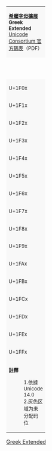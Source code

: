 {| border="1" cellspacing="0" cellpadding="5" class="wikitable nounderlines" style="border-collapse:collapse;background:#FFFFFF;font-size:large;text-align:center"
| colspan="17" style="background:#F8F8F8;font-size:small" | '''[[希臘字母擴展]]'''<br />'''Greek Extended'''{{ref label|U1F00_as_of_Unicode_version|1}}{{ref label|U1F00_grey|2}}<br />[http://www.unicode.org/charts/PDF/U1F00.pdf Unicode Consortium 官方碼表]（PDF）
|- style="background:#F8F8F8;font-size:small"
| style="width:45pt" | &nbsp; || style="width:20pt"  | 0 || style="width:20pt"  | 1 || style="width:20pt"  | 2 || style="width:20pt"  | 3 || style="width:20pt"  | 4 || style="width:20pt"  | 5 || style="width:20pt"  | 6 || style="width:20pt"  | 7 || style="width:20pt"  | 8 || style="width:20pt"  | 9 || style="width:20pt"  | A || style="width:20pt"  | B || style="width:20pt"  | C || style="width:20pt"  | D || style="width:20pt"  | E || style="width:20pt"  | F
|-
| style="background:#F8F8F8;font-size:small" | U+1F0x
| title="U+1F00: GREEK SMALL LETTER ALPHA WITH PSILI" | &#x1F00;
| title="U+1F01: GREEK SMALL LETTER ALPHA WITH DASIA" | &#x1F01;
| title="U+1F02: GREEK SMALL LETTER ALPHA WITH PSILI AND VARIA" | &#x1F02;
| title="U+1F03: GREEK SMALL LETTER ALPHA WITH DASIA AND VARIA" | &#x1F03;
| title="U+1F04: GREEK SMALL LETTER ALPHA WITH PSILI AND OXIA" | &#x1F04;
| title="U+1F05: GREEK SMALL LETTER ALPHA WITH DASIA AND OXIA" | &#x1F05;
| title="U+1F06: GREEK SMALL LETTER ALPHA WITH PSILI AND PERISPOMENI" | &#x1F06;
| title="U+1F07: GREEK SMALL LETTER ALPHA WITH DASIA AND PERISPOMENI" | &#x1F07;
| title="U+1F08: GREEK CAPITAL LETTER ALPHA WITH PSILI" | &#x1F08;
| title="U+1F09: GREEK CAPITAL LETTER ALPHA WITH DASIA" | &#x1F09;
| title="U+1F0A: GREEK CAPITAL LETTER ALPHA WITH PSILI AND VARIA" | &#x1F0A;
| title="U+1F0B: GREEK CAPITAL LETTER ALPHA WITH DASIA AND VARIA" | &#x1F0B;
| title="U+1F0C: GREEK CAPITAL LETTER ALPHA WITH PSILI AND OXIA" | &#x1F0C;
| title="U+1F0D: GREEK CAPITAL LETTER ALPHA WITH DASIA AND OXIA" | &#x1F0D;
| title="U+1F0E: GREEK CAPITAL LETTER ALPHA WITH PSILI AND PERISPOMENI" | &#x1F0E;
| title="U+1F0F: GREEK CAPITAL LETTER ALPHA WITH DASIA AND PERISPOMENI" | &#x1F0F;
|-
| style="background:#F8F8F8;font-size:small" | U+1F1x
| title="U+1F10: GREEK SMALL LETTER EPSILON WITH PSILI" | &#x1F10;
| title="U+1F11: GREEK SMALL LETTER EPSILON WITH DASIA" | &#x1F11;
| title="U+1F12: GREEK SMALL LETTER EPSILON WITH PSILI AND VARIA" | &#x1F12;
| title="U+1F13: GREEK SMALL LETTER EPSILON WITH DASIA AND VARIA" | &#x1F13;
| title="U+1F14: GREEK SMALL LETTER EPSILON WITH PSILI AND OXIA" | &#x1F14;
| title="U+1F15: GREEK SMALL LETTER EPSILON WITH DASIA AND OXIA" | &#x1F15;
| title="Reserved" style="background-color:#CCCCCC;" |  
| title="Reserved" style="background-color:#CCCCCC;" |  
| title="U+1F18: GREEK CAPITAL LETTER EPSILON WITH PSILI" | &#x1F18;
| title="U+1F19: GREEK CAPITAL LETTER EPSILON WITH DASIA" | &#x1F19;
| title="U+1F1A: GREEK CAPITAL LETTER EPSILON WITH PSILI AND VARIA" | &#x1F1A;
| title="U+1F1B: GREEK CAPITAL LETTER EPSILON WITH DASIA AND VARIA" | &#x1F1B;
| title="U+1F1C: GREEK CAPITAL LETTER EPSILON WITH PSILI AND OXIA" | &#x1F1C;
| title="U+1F1D: GREEK CAPITAL LETTER EPSILON WITH DASIA AND OXIA" | &#x1F1D;
| title="Reserved" style="background-color:#CCCCCC;" |  
| title="Reserved" style="background-color:#CCCCCC;" |  
|-
| style="background:#F8F8F8;font-size:small" | U+1F2x
| title="U+1F20: GREEK SMALL LETTER ETA WITH PSILI" | &#x1F20;
| title="U+1F21: GREEK SMALL LETTER ETA WITH DASIA" | &#x1F21;
| title="U+1F22: GREEK SMALL LETTER ETA WITH PSILI AND VARIA" | &#x1F22;
| title="U+1F23: GREEK SMALL LETTER ETA WITH DASIA AND VARIA" | &#x1F23;
| title="U+1F24: GREEK SMALL LETTER ETA WITH PSILI AND OXIA" | &#x1F24;
| title="U+1F25: GREEK SMALL LETTER ETA WITH DASIA AND OXIA" | &#x1F25;
| title="U+1F26: GREEK SMALL LETTER ETA WITH PSILI AND PERISPOMENI" | &#x1F26;
| title="U+1F27: GREEK SMALL LETTER ETA WITH DASIA AND PERISPOMENI" | &#x1F27;
| title="U+1F28: GREEK CAPITAL LETTER ETA WITH PSILI" | &#x1F28;
| title="U+1F29: GREEK CAPITAL LETTER ETA WITH DASIA" | &#x1F29;
| title="U+1F2A: GREEK CAPITAL LETTER ETA WITH PSILI AND VARIA" | &#x1F2A;
| title="U+1F2B: GREEK CAPITAL LETTER ETA WITH DASIA AND VARIA" | &#x1F2B;
| title="U+1F2C: GREEK CAPITAL LETTER ETA WITH PSILI AND OXIA" | &#x1F2C;
| title="U+1F2D: GREEK CAPITAL LETTER ETA WITH DASIA AND OXIA" | &#x1F2D;
| title="U+1F2E: GREEK CAPITAL LETTER ETA WITH PSILI AND PERISPOMENI" | &#x1F2E;
| title="U+1F2F: GREEK CAPITAL LETTER ETA WITH DASIA AND PERISPOMENI" | &#x1F2F;
|-
| style="background:#F8F8F8;font-size:small" | U+1F3x
| title="U+1F30: GREEK SMALL LETTER IOTA WITH PSILI" | &#x1F30;
| title="U+1F31: GREEK SMALL LETTER IOTA WITH DASIA" | &#x1F31;
| title="U+1F32: GREEK SMALL LETTER IOTA WITH PSILI AND VARIA" | &#x1F32;
| title="U+1F33: GREEK SMALL LETTER IOTA WITH DASIA AND VARIA" | &#x1F33;
| title="U+1F34: GREEK SMALL LETTER IOTA WITH PSILI AND OXIA" | &#x1F34;
| title="U+1F35: GREEK SMALL LETTER IOTA WITH DASIA AND OXIA" | &#x1F35;
| title="U+1F36: GREEK SMALL LETTER IOTA WITH PSILI AND PERISPOMENI" | &#x1F36;
| title="U+1F37: GREEK SMALL LETTER IOTA WITH DASIA AND PERISPOMENI" | &#x1F37;
| title="U+1F38: GREEK CAPITAL LETTER IOTA WITH PSILI" | &#x1F38;
| title="U+1F39: GREEK CAPITAL LETTER IOTA WITH DASIA" | &#x1F39;
| title="U+1F3A: GREEK CAPITAL LETTER IOTA WITH PSILI AND VARIA" | &#x1F3A;
| title="U+1F3B: GREEK CAPITAL LETTER IOTA WITH DASIA AND VARIA" | &#x1F3B;
| title="U+1F3C: GREEK CAPITAL LETTER IOTA WITH PSILI AND OXIA" | &#x1F3C;
| title="U+1F3D: GREEK CAPITAL LETTER IOTA WITH DASIA AND OXIA" | &#x1F3D;
| title="U+1F3E: GREEK CAPITAL LETTER IOTA WITH PSILI AND PERISPOMENI" | &#x1F3E;
| title="U+1F3F: GREEK CAPITAL LETTER IOTA WITH DASIA AND PERISPOMENI" | &#x1F3F;
|-
| style="background:#F8F8F8;font-size:small" | U+1F4x
| title="U+1F40: GREEK SMALL LETTER OMICRON WITH PSILI" | &#x1F40;
| title="U+1F41: GREEK SMALL LETTER OMICRON WITH DASIA" | &#x1F41;
| title="U+1F42: GREEK SMALL LETTER OMICRON WITH PSILI AND VARIA" | &#x1F42;
| title="U+1F43: GREEK SMALL LETTER OMICRON WITH DASIA AND VARIA" | &#x1F43;
| title="U+1F44: GREEK SMALL LETTER OMICRON WITH PSILI AND OXIA" | &#x1F44;
| title="U+1F45: GREEK SMALL LETTER OMICRON WITH DASIA AND OXIA" | &#x1F45;
| title="Reserved" style="background-color:#CCCCCC;" |  
| title="Reserved" style="background-color:#CCCCCC;" |  
| title="U+1F48: GREEK CAPITAL LETTER OMICRON WITH PSILI" | &#x1F48;
| title="U+1F49: GREEK CAPITAL LETTER OMICRON WITH DASIA" | &#x1F49;
| title="U+1F4A: GREEK CAPITAL LETTER OMICRON WITH PSILI AND VARIA" | &#x1F4A;
| title="U+1F4B: GREEK CAPITAL LETTER OMICRON WITH DASIA AND VARIA" | &#x1F4B;
| title="U+1F4C: GREEK CAPITAL LETTER OMICRON WITH PSILI AND OXIA" | &#x1F4C;
| title="U+1F4D: GREEK CAPITAL LETTER OMICRON WITH DASIA AND OXIA" | &#x1F4D;
| title="Reserved" style="background-color:#CCCCCC;" |  
| title="Reserved" style="background-color:#CCCCCC;" |  
|-
| style="background:#F8F8F8;font-size:small" | U+1F5x
| title="U+1F50: GREEK SMALL LETTER UPSILON WITH PSILI" | &#x1F50;
| title="U+1F51: GREEK SMALL LETTER UPSILON WITH DASIA" | &#x1F51;
| title="U+1F52: GREEK SMALL LETTER UPSILON WITH PSILI AND VARIA" | &#x1F52;
| title="U+1F53: GREEK SMALL LETTER UPSILON WITH DASIA AND VARIA" | &#x1F53;
| title="U+1F54: GREEK SMALL LETTER UPSILON WITH PSILI AND OXIA" | &#x1F54;
| title="U+1F55: GREEK SMALL LETTER UPSILON WITH DASIA AND OXIA" | &#x1F55;
| title="U+1F56: GREEK SMALL LETTER UPSILON WITH PSILI AND PERISPOMENI" | &#x1F56;
| title="U+1F57: GREEK SMALL LETTER UPSILON WITH DASIA AND PERISPOMENI" | &#x1F57;
| title="Reserved" style="background-color:#CCCCCC;" |  
| title="U+1F59: GREEK CAPITAL LETTER UPSILON WITH DASIA" | &#x1F59;
| title="Reserved" style="background-color:#CCCCCC;" |  
| title="U+1F5B: GREEK CAPITAL LETTER UPSILON WITH DASIA AND VARIA" | &#x1F5B;
| title="Reserved" style="background-color:#CCCCCC;" |  
| title="U+1F5D: GREEK CAPITAL LETTER UPSILON WITH DASIA AND OXIA" | &#x1F5D;
| title="Reserved" style="background-color:#CCCCCC;" |  
| title="U+1F5F: GREEK CAPITAL LETTER UPSILON WITH DASIA AND PERISPOMENI" | &#x1F5F;
|-
| style="background:#F8F8F8;font-size:small" | U+1F6x
| title="U+1F60: GREEK SMALL LETTER OMEGA WITH PSILI" | &#x1F60;
| title="U+1F61: GREEK SMALL LETTER OMEGA WITH DASIA" | &#x1F61;
| title="U+1F62: GREEK SMALL LETTER OMEGA WITH PSILI AND VARIA" | &#x1F62;
| title="U+1F63: GREEK SMALL LETTER OMEGA WITH DASIA AND VARIA" | &#x1F63;
| title="U+1F64: GREEK SMALL LETTER OMEGA WITH PSILI AND OXIA" | &#x1F64;
| title="U+1F65: GREEK SMALL LETTER OMEGA WITH DASIA AND OXIA" | &#x1F65;
| title="U+1F66: GREEK SMALL LETTER OMEGA WITH PSILI AND PERISPOMENI" | &#x1F66;
| title="U+1F67: GREEK SMALL LETTER OMEGA WITH DASIA AND PERISPOMENI" | &#x1F67;
| title="U+1F68: GREEK CAPITAL LETTER OMEGA WITH PSILI" | &#x1F68;
| title="U+1F69: GREEK CAPITAL LETTER OMEGA WITH DASIA" | &#x1F69;
| title="U+1F6A: GREEK CAPITAL LETTER OMEGA WITH PSILI AND VARIA" | &#x1F6A;
| title="U+1F6B: GREEK CAPITAL LETTER OMEGA WITH DASIA AND VARIA" | &#x1F6B;
| title="U+1F6C: GREEK CAPITAL LETTER OMEGA WITH PSILI AND OXIA" | &#x1F6C;
| title="U+1F6D: GREEK CAPITAL LETTER OMEGA WITH DASIA AND OXIA" | &#x1F6D;
| title="U+1F6E: GREEK CAPITAL LETTER OMEGA WITH PSILI AND PERISPOMENI" | &#x1F6E;
| title="U+1F6F: GREEK CAPITAL LETTER OMEGA WITH DASIA AND PERISPOMENI" | &#x1F6F;
|-
| style="background:#F8F8F8;font-size:small" | U+1F7x
| title="U+1F70: GREEK SMALL LETTER ALPHA WITH VARIA" | &#x1F70;
| title="U+1F71: GREEK SMALL LETTER ALPHA WITH OXIA" | &#x1F71;
| title="U+1F72: GREEK SMALL LETTER EPSILON WITH VARIA" | &#x1F72;
| title="U+1F73: GREEK SMALL LETTER EPSILON WITH OXIA" | &#x1F73;
| title="U+1F74: GREEK SMALL LETTER ETA WITH VARIA" | &#x1F74;
| title="U+1F75: GREEK SMALL LETTER ETA WITH OXIA" | &#x1F75;
| title="U+1F76: GREEK SMALL LETTER IOTA WITH VARIA" | &#x1F76;
| title="U+1F77: GREEK SMALL LETTER IOTA WITH OXIA" | &#x1F77;
| title="U+1F78: GREEK SMALL LETTER OMICRON WITH VARIA" | &#x1F78;
| title="U+1F79: GREEK SMALL LETTER OMICRON WITH OXIA" | &#x1F79;
| title="U+1F7A: GREEK SMALL LETTER UPSILON WITH VARIA" | &#x1F7A;
| title="U+1F7B: GREEK SMALL LETTER UPSILON WITH OXIA" | &#x1F7B;
| title="U+1F7C: GREEK SMALL LETTER OMEGA WITH VARIA" | &#x1F7C;
| title="U+1F7D: GREEK SMALL LETTER OMEGA WITH OXIA" | &#x1F7D;
| title="Reserved" style="background-color:#CCCCCC;" |  
| title="Reserved" style="background-color:#CCCCCC;" |  
|-
| style="background:#F8F8F8;font-size:small" | U+1F8x
| title="U+1F80: GREEK SMALL LETTER ALPHA WITH PSILI AND YPOGEGRAMMENI" | &#x1F80;
| title="U+1F81: GREEK SMALL LETTER ALPHA WITH DASIA AND YPOGEGRAMMENI" | &#x1F81;
| title="U+1F82: GREEK SMALL LETTER ALPHA WITH PSILI AND VARIA AND YPOGEGRAMMENI" | &#x1F82;
| title="U+1F83: GREEK SMALL LETTER ALPHA WITH DASIA AND VARIA AND YPOGEGRAMMENI" | &#x1F83;
| title="U+1F84: GREEK SMALL LETTER ALPHA WITH PSILI AND OXIA AND YPOGEGRAMMENI" | &#x1F84;
| title="U+1F85: GREEK SMALL LETTER ALPHA WITH DASIA AND OXIA AND YPOGEGRAMMENI" | &#x1F85;
| title="U+1F86: GREEK SMALL LETTER ALPHA WITH PSILI AND PERISPOMENI AND YPOGEGRAMMENI" | &#x1F86;
| title="U+1F87: GREEK SMALL LETTER ALPHA WITH DASIA AND PERISPOMENI AND YPOGEGRAMMENI" | &#x1F87;
| title="U+1F88: GREEK CAPITAL LETTER ALPHA WITH PSILI AND PROSGEGRAMMENI" | &#x1F88;
| title="U+1F89: GREEK CAPITAL LETTER ALPHA WITH DASIA AND PROSGEGRAMMENI" | &#x1F89;
| title="U+1F8A: GREEK CAPITAL LETTER ALPHA WITH PSILI AND VARIA AND PROSGEGRAMMENI" | &#x1F8A;
| title="U+1F8B: GREEK CAPITAL LETTER ALPHA WITH DASIA AND VARIA AND PROSGEGRAMMENI" | &#x1F8B;
| title="U+1F8C: GREEK CAPITAL LETTER ALPHA WITH PSILI AND OXIA AND PROSGEGRAMMENI" | &#x1F8C;
| title="U+1F8D: GREEK CAPITAL LETTER ALPHA WITH DASIA AND OXIA AND PROSGEGRAMMENI" | &#x1F8D;
| title="U+1F8E: GREEK CAPITAL LETTER ALPHA WITH PSILI AND PERISPOMENI AND PROSGEGRAMMENI" | &#x1F8E;
| title="U+1F8F: GREEK CAPITAL LETTER ALPHA WITH DASIA AND PERISPOMENI AND PROSGEGRAMMENI" | &#x1F8F;
|-
| style="background:#F8F8F8;font-size:small" | U+1F9x
| title="U+1F90: GREEK SMALL LETTER ETA WITH PSILI AND YPOGEGRAMMENI" | &#x1F90;
| title="U+1F91: GREEK SMALL LETTER ETA WITH DASIA AND YPOGEGRAMMENI" | &#x1F91;
| title="U+1F92: GREEK SMALL LETTER ETA WITH PSILI AND VARIA AND YPOGEGRAMMENI" | &#x1F92;
| title="U+1F93: GREEK SMALL LETTER ETA WITH DASIA AND VARIA AND YPOGEGRAMMENI" | &#x1F93;
| title="U+1F94: GREEK SMALL LETTER ETA WITH PSILI AND OXIA AND YPOGEGRAMMENI" | &#x1F94;
| title="U+1F95: GREEK SMALL LETTER ETA WITH DASIA AND OXIA AND YPOGEGRAMMENI" | &#x1F95;
| title="U+1F96: GREEK SMALL LETTER ETA WITH PSILI AND PERISPOMENI AND YPOGEGRAMMENI" | &#x1F96;
| title="U+1F97: GREEK SMALL LETTER ETA WITH DASIA AND PERISPOMENI AND YPOGEGRAMMENI" | &#x1F97;
| title="U+1F98: GREEK CAPITAL LETTER ETA WITH PSILI AND PROSGEGRAMMENI" | &#x1F98;
| title="U+1F99: GREEK CAPITAL LETTER ETA WITH DASIA AND PROSGEGRAMMENI" | &#x1F99;
| title="U+1F9A: GREEK CAPITAL LETTER ETA WITH PSILI AND VARIA AND PROSGEGRAMMENI" | &#x1F9A;
| title="U+1F9B: GREEK CAPITAL LETTER ETA WITH DASIA AND VARIA AND PROSGEGRAMMENI" | &#x1F9B;
| title="U+1F9C: GREEK CAPITAL LETTER ETA WITH PSILI AND OXIA AND PROSGEGRAMMENI" | &#x1F9C;
| title="U+1F9D: GREEK CAPITAL LETTER ETA WITH DASIA AND OXIA AND PROSGEGRAMMENI" | &#x1F9D;
| title="U+1F9E: GREEK CAPITAL LETTER ETA WITH PSILI AND PERISPOMENI AND PROSGEGRAMMENI" | &#x1F9E;
| title="U+1F9F: GREEK CAPITAL LETTER ETA WITH DASIA AND PERISPOMENI AND PROSGEGRAMMENI" | &#x1F9F;
|-
| style="background:#F8F8F8;font-size:small" | U+1FAx
| title="U+1FA0: GREEK SMALL LETTER OMEGA WITH PSILI AND YPOGEGRAMMENI" | &#x1FA0;
| title="U+1FA1: GREEK SMALL LETTER OMEGA WITH DASIA AND YPOGEGRAMMENI" | &#x1FA1;
| title="U+1FA2: GREEK SMALL LETTER OMEGA WITH PSILI AND VARIA AND YPOGEGRAMMENI" | &#x1FA2;
| title="U+1FA3: GREEK SMALL LETTER OMEGA WITH DASIA AND VARIA AND YPOGEGRAMMENI" | &#x1FA3;
| title="U+1FA4: GREEK SMALL LETTER OMEGA WITH PSILI AND OXIA AND YPOGEGRAMMENI" | &#x1FA4;
| title="U+1FA5: GREEK SMALL LETTER OMEGA WITH DASIA AND OXIA AND YPOGEGRAMMENI" | &#x1FA5;
| title="U+1FA6: GREEK SMALL LETTER OMEGA WITH PSILI AND PERISPOMENI AND YPOGEGRAMMENI" | &#x1FA6;
| title="U+1FA7: GREEK SMALL LETTER OMEGA WITH DASIA AND PERISPOMENI AND YPOGEGRAMMENI" | &#x1FA7;
| title="U+1FA8: GREEK CAPITAL LETTER OMEGA WITH PSILI AND PROSGEGRAMMENI" | &#x1FA8;
| title="U+1FA9: GREEK CAPITAL LETTER OMEGA WITH DASIA AND PROSGEGRAMMENI" | &#x1FA9;
| title="U+1FAA: GREEK CAPITAL LETTER OMEGA WITH PSILI AND VARIA AND PROSGEGRAMMENI" | &#x1FAA;
| title="U+1FAB: GREEK CAPITAL LETTER OMEGA WITH DASIA AND VARIA AND PROSGEGRAMMENI" | &#x1FAB;
| title="U+1FAC: GREEK CAPITAL LETTER OMEGA WITH PSILI AND OXIA AND PROSGEGRAMMENI" | &#x1FAC;
| title="U+1FAD: GREEK CAPITAL LETTER OMEGA WITH DASIA AND OXIA AND PROSGEGRAMMENI" | &#x1FAD;
| title="U+1FAE: GREEK CAPITAL LETTER OMEGA WITH PSILI AND PERISPOMENI AND PROSGEGRAMMENI" | &#x1FAE;
| title="U+1FAF: GREEK CAPITAL LETTER OMEGA WITH DASIA AND PERISPOMENI AND PROSGEGRAMMENI" | &#x1FAF;
|-
| style="background:#F8F8F8;font-size:small" | U+1FBx
| title="U+1FB0: GREEK SMALL LETTER ALPHA WITH VRACHY" | &#x1FB0;
| title="U+1FB1: GREEK SMALL LETTER ALPHA WITH MACRON" | &#x1FB1;
| title="U+1FB2: GREEK SMALL LETTER ALPHA WITH VARIA AND YPOGEGRAMMENI" | &#x1FB2;
| title="U+1FB3: GREEK SMALL LETTER ALPHA WITH YPOGEGRAMMENI" | &#x1FB3;
| title="U+1FB4: GREEK SMALL LETTER ALPHA WITH OXIA AND YPOGEGRAMMENI" | &#x1FB4;
| title="Reserved" style="background-color:#CCCCCC;" |  
| title="U+1FB6: GREEK SMALL LETTER ALPHA WITH PERISPOMENI" | &#x1FB6;
| title="U+1FB7: GREEK SMALL LETTER ALPHA WITH PERISPOMENI AND YPOGEGRAMMENI" | &#x1FB7;
| title="U+1FB8: GREEK CAPITAL LETTER ALPHA WITH VRACHY" | &#x1FB8;
| title="U+1FB9: GREEK CAPITAL LETTER ALPHA WITH MACRON" | &#x1FB9;
| title="U+1FBA: GREEK CAPITAL LETTER ALPHA WITH VARIA" | &#x1FBA;
| title="U+1FBB: GREEK CAPITAL LETTER ALPHA WITH OXIA" | &#x1FBB;
| title="U+1FBC: GREEK CAPITAL LETTER ALPHA WITH PROSGEGRAMMENI" | &#x1FBC;
| title="U+1FBD: GREEK KORONIS" | &#x1FBD;
| title="U+1FBE: GREEK PROSGEGRAMMENI" | &#x1FBE;
| title="U+1FBF: GREEK PSILI" | &#x1FBF;
|-
| style="background:#F8F8F8;font-size:small" | U+1FCx
| title="U+1FC0: GREEK PERISPOMENI" | &#x1FC0;
| title="U+1FC1: GREEK DIALYTIKA AND PERISPOMENI" | &#x1FC1;
| title="U+1FC2: GREEK SMALL LETTER ETA WITH VARIA AND YPOGEGRAMMENI" | &#x1FC2;
| title="U+1FC3: GREEK SMALL LETTER ETA WITH YPOGEGRAMMENI" | &#x1FC3;
| title="U+1FC4: GREEK SMALL LETTER ETA WITH OXIA AND YPOGEGRAMMENI" | &#x1FC4;
| title="Reserved" style="background-color:#CCCCCC;" |  
| title="U+1FC6: GREEK SMALL LETTER ETA WITH PERISPOMENI" | &#x1FC6;
| title="U+1FC7: GREEK SMALL LETTER ETA WITH PERISPOMENI AND YPOGEGRAMMENI" | &#x1FC7;
| title="U+1FC8: GREEK CAPITAL LETTER EPSILON WITH VARIA" | &#x1FC8;
| title="U+1FC9: GREEK CAPITAL LETTER EPSILON WITH OXIA" | &#x1FC9;
| title="U+1FCA: GREEK CAPITAL LETTER ETA WITH VARIA" | &#x1FCA;
| title="U+1FCB: GREEK CAPITAL LETTER ETA WITH OXIA" | &#x1FCB;
| title="U+1FCC: GREEK CAPITAL LETTER ETA WITH PROSGEGRAMMENI" | &#x1FCC;
| title="U+1FCD: GREEK PSILI AND VARIA" | &#x1FCD;
| title="U+1FCE: GREEK PSILI AND OXIA" | &#x1FCE;
| title="U+1FCF: GREEK PSILI AND PERISPOMENI" | &#x1FCF;
|-
| style="background:#F8F8F8;font-size:small" | U+1FDx
| title="U+1FD0: GREEK SMALL LETTER IOTA WITH VRACHY" | &#x1FD0;
| title="U+1FD1: GREEK SMALL LETTER IOTA WITH MACRON" | &#x1FD1;
| title="U+1FD2: GREEK SMALL LETTER IOTA WITH DIALYTIKA AND VARIA" | &#x1FD2;
| title="U+1FD3: GREEK SMALL LETTER IOTA WITH DIALYTIKA AND OXIA" | &#x1FD3;
| title="Reserved" style="background-color:#CCCCCC;" |  
| title="Reserved" style="background-color:#CCCCCC;" |  
| title="U+1FD6: GREEK SMALL LETTER IOTA WITH PERISPOMENI" | &#x1FD6;
| title="U+1FD7: GREEK SMALL LETTER IOTA WITH DIALYTIKA AND PERISPOMENI" | &#x1FD7;
| title="U+1FD8: GREEK CAPITAL LETTER IOTA WITH VRACHY" | &#x1FD8;
| title="U+1FD9: GREEK CAPITAL LETTER IOTA WITH MACRON" | &#x1FD9;
| title="U+1FDA: GREEK CAPITAL LETTER IOTA WITH VARIA" | &#x1FDA;
| title="U+1FDB: GREEK CAPITAL LETTER IOTA WITH OXIA" | &#x1FDB;
| title="Reserved" style="background-color:#CCCCCC;" |  
| title="U+1FDD: GREEK DASIA AND VARIA" | &#x1FDD;
| title="U+1FDE: GREEK DASIA AND OXIA" | &#x1FDE;
| title="U+1FDF: GREEK DASIA AND PERISPOMENI" | &#x1FDF;
|-
| style="background:#F8F8F8;font-size:small" | U+1FEx
| title="U+1FE0: GREEK SMALL LETTER UPSILON WITH VRACHY" | &#x1FE0;
| title="U+1FE1: GREEK SMALL LETTER UPSILON WITH MACRON" | &#x1FE1;
| title="U+1FE2: GREEK SMALL LETTER UPSILON WITH DIALYTIKA AND VARIA" | &#x1FE2;
| title="U+1FE3: GREEK SMALL LETTER UPSILON WITH DIALYTIKA AND OXIA" | &#x1FE3;
| title="U+1FE4: GREEK SMALL LETTER RHO WITH PSILI" | &#x1FE4;
| title="U+1FE5: GREEK SMALL LETTER RHO WITH DASIA" | &#x1FE5;
| title="U+1FE6: GREEK SMALL LETTER UPSILON WITH PERISPOMENI" | &#x1FE6;
| title="U+1FE7: GREEK SMALL LETTER UPSILON WITH DIALYTIKA AND PERISPOMENI" | &#x1FE7;
| title="U+1FE8: GREEK CAPITAL LETTER UPSILON WITH VRACHY" | &#x1FE8;
| title="U+1FE9: GREEK CAPITAL LETTER UPSILON WITH MACRON" | &#x1FE9;
| title="U+1FEA: GREEK CAPITAL LETTER UPSILON WITH VARIA" | &#x1FEA;
| title="U+1FEB: GREEK CAPITAL LETTER UPSILON WITH OXIA" | &#x1FEB;
| title="U+1FEC: GREEK CAPITAL LETTER RHO WITH DASIA" | &#x1FEC;
| title="U+1FED: GREEK DIALYTIKA AND VARIA" | &#x1FED;
| title="U+1FEE: GREEK DIALYTIKA AND OXIA" | &#x1FEE;
| title="U+1FEF: GREEK VARIA" | &#x1FEF;
|-
| style="background:#F8F8F8;font-size:small" | U+1FFx
| title="Reserved" style="background-color:#CCCCCC;" |  
| title="Reserved" style="background-color:#CCCCCC;" |  
| title="U+1FF2: GREEK SMALL LETTER OMEGA WITH VARIA AND YPOGEGRAMMENI" | &#x1FF2;
| title="U+1FF3: GREEK SMALL LETTER OMEGA WITH YPOGEGRAMMENI" | &#x1FF3;
| title="U+1FF4: GREEK SMALL LETTER OMEGA WITH OXIA AND YPOGEGRAMMENI" | &#x1FF4;
| title="Reserved" style="background-color:#CCCCCC;" |  
| title="U+1FF6: GREEK SMALL LETTER OMEGA WITH PERISPOMENI" | &#x1FF6;
| title="U+1FF7: GREEK SMALL LETTER OMEGA WITH PERISPOMENI AND YPOGEGRAMMENI" | &#x1FF7;
| title="U+1FF8: GREEK CAPITAL LETTER OMICRON WITH VARIA" | &#x1FF8;
| title="U+1FF9: GREEK CAPITAL LETTER OMICRON WITH OXIA" | &#x1FF9;
| title="U+1FFA: GREEK CAPITAL LETTER OMEGA WITH VARIA" | &#x1FFA;
| title="U+1FFB: GREEK CAPITAL LETTER OMEGA WITH OXIA" | &#x1FFB;
| title="U+1FFC: GREEK CAPITAL LETTER OMEGA WITH PROSGEGRAMMENI" | &#x1FFC;
| title="U+1FFD: GREEK OXIA" | &#x1FFD;
| title="U+1FFE: GREEK DASIA" | &#x1FFE;
| title="Reserved" style="background-color:#CCCCCC;" |  
|-
| colspan="17" style="background:#F8F8F8;font-size:small;text-align:left" | '''註釋'''
:1.{{note|U1F00_as_of_Unicode_version}}依據 Unicode 14.0
:2.{{note|U1F00_grey}}灰色区域为未分配码位
|}<noinclude>
[[Category:Unicode模板|Greek Extended]]
{{Documentation|Template:Unicode chart/block documentation}}
</noinclude>